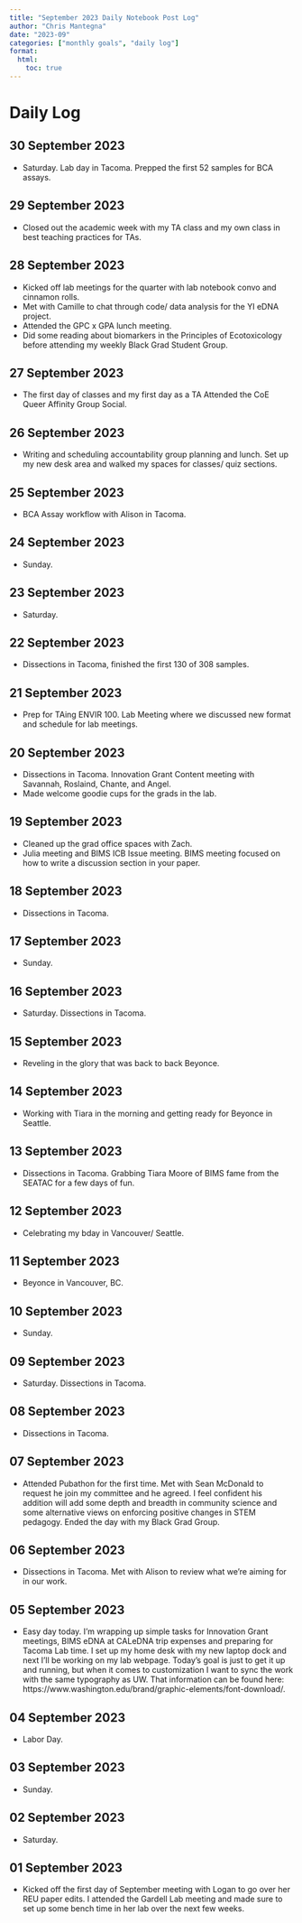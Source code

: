 ```yaml
---
title: "September 2023 Daily Notebook Post Log"
author: "Chris Mantegna"
date: "2023-09"
categories: ["monthly goals", "daily log"]
format:
  html:
    toc: true
---
```


# Daily Log

## 30 September 2023

-   Saturday. Lab day in Tacoma. Prepped the first 52 samples for BCA assays.

## 29 September 2023

- Closed out the academic week with my TA class and my own class in best teaching practices for TAs.

## 28 September 2023

-   Kicked off lab meetings for the quarter with lab notebook convo and
    cinnamon rolls.
-   Met with Camille to chat through code/ data analysis for the YI eDNA
    project.
-   Attended the GPC x GPA lunch meeting.
-   Did some reading about biomarkers in the Principles of Ecotoxicology
    before attending my weekly Black Grad Student Group.

## 27 September 2023

-   The first day of classes and my first day as a TA Attended the CoE
    Queer Affinity Group Social.

## 26 September 2023

-   Writing and scheduling accountability group planning and lunch. Set
    up my new desk area and walked my spaces for classes/ quiz sections.

## 25 September 2023

-   BCA Assay workflow with Alison in Tacoma.

## 24 September 2023

-   Sunday.

## 23 September 2023

-   Saturday.

## 22 September 2023

-   Dissections in Tacoma, finished the first 130 of 308 samples.

## 21 September 2023

-   Prep for TAing ENVIR 100. Lab Meeting where we discussed new format
    and schedule for lab meetings.

## 20 September 2023

-   Dissections in Tacoma. Innovation Grant Content meeting with
    Savannah, Roslaind, Chante, and Angel.
-   Made welcome goodie cups for the grads in the lab.

## 19 September 2023

-   Cleaned up the grad office spaces with Zach.
-   Julia meeting and BIMS ICB Issue meeting. BIMS meeting focused on
    how to write a discussion section in your paper.

## 18 September 2023

-   Dissections in Tacoma.

## 17 September 2023

-   Sunday.

## 16 September 2023

-   Saturday. Dissections in Tacoma.

## 15 September 2023

-   Reveling in the glory that was back to back Beyonce.

## 14 September 2023

-   Working with Tiara in the morning and getting ready for Beyonce in
    Seattle.

## 13 September 2023

-   Dissections in Tacoma. Grabbing Tiara Moore of BIMS fame from the
    SEATAC for a few days of fun.

## 12 September 2023

-   Celebrating my bday in Vancouver/ Seattle.

## 11 September 2023

-   Beyonce in Vancouver, BC.

## 10 September 2023

-   Sunday.

## 09 September 2023

-   Saturday. Dissections in Tacoma.

## 08 September 2023

-   Dissections in Tacoma.

## 07 September 2023

-   Attended Pubathon for the first time. Met with Sean McDonald to
    request he join my committee and he agreed. I feel confident his
    addition will add some depth and breadth in community science and
    some alternative views on enforcing positive changes in STEM
    pedagogy. Ended the day with my Black Grad Group.

## 06 September 2023

-   Dissections in Tacoma. Met with Alison to review what we're aiming
    for in our work.

## 05 September 2023

-   Easy day today. I'm wrapping up simple tasks for Innovation Grant
    meetings, BIMS eDNA at CALeDNA trip expenses and preparing for
    Tacoma Lab time. I set up my home desk with my new laptop dock and
    next I'll be working on my lab webpage. Today's goal is just to get
    it up and running, but when it comes to customization I want to sync
    the work with the same typography as UW. That information can be
    found here:
    https://www.washington.edu/brand/graphic-elements/font-download/.

## 04 September 2023

-   Labor Day.

## 03 September 2023

-   Sunday.

## 02 September 2023

-   Saturday.

## 01 September 2023

-   Kicked off the first day of September meeting with Logan to go over
    her REU paper edits. I attended the Gardell Lab meeting and made
    sure to set up some bench time in her lab over the next few weeks.
